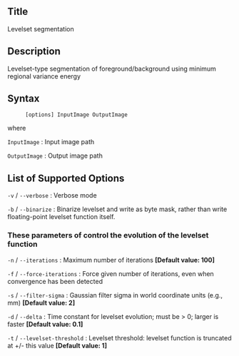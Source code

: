 == Title ==

Levelset segmentation

== Description ==

Levelset-type segmentation of foreground/background using minimum regional variance energy

== Syntax ==

: <tt>[options] InputImage OutputImage </tt>

where

; <tt>InputImage</tt> : Input image path

; <tt>OutputImage</tt> : Output image path

== List of Supported Options ==

; <tt>-v</tt> / <tt>--verbose</tt> : Verbose mode

; <tt>-b</tt> / <tt>--binarize</tt> : Binarize levelset and write as byte mask, rather than write floating-point levelset function itself.

=== These parameters of control the evolution of the levelset function ===

; <tt>-n</tt> / <tt>--iterations</tt> : Maximum number of iterations '''[Default value: 100]'''

; <tt>-f</tt> / <tt>--force-iterations</tt> : Force given number of iterations, even when convergence has been detected

; <tt>-s</tt> / <tt>--filter-sigma</tt> : Gaussian filter sigma in world coordinate units (e.g., mm) '''[Default value: 2]'''

; <tt>-d</tt> / <tt>--delta</tt> : Time constant for levelset evolution; must be > 0; larger is faster '''[Default value: 0.1]'''

; <tt>-t</tt> / <tt>--levelset-threshold</tt> : Levelset threshold: levelset function is truncated at +/- this value '''[Default value: 1]'''


